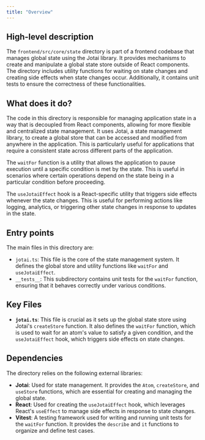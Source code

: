 ```yaml
---
title: "Overview"
---
```


## High-level description

The `frontend/src/core/state` directory is part of a frontend codebase that manages global state using the Jotai library. It provides mechanisms to create and manipulate a global state store outside of React components. The directory includes utility functions for waiting on state changes and creating side effects when state changes occur. Additionally, it contains unit tests to ensure the correctness of these functionalities.

## What does it do?

The code in this directory is responsible for managing application state in a way that is decoupled from React components, allowing for more flexible and centralized state management. It uses Jotai, a state management library, to create a global store that can be accessed and modified from anywhere in the application. This is particularly useful for applications that require a consistent state across different parts of the application.

The `waitFor` function is a utility that allows the application to pause execution until a specific condition is met by the state. This is useful in scenarios where certain operations depend on the state being in a particular condition before proceeding.

The `useJotaiEffect` hook is a React-specific utility that triggers side effects whenever the state changes. This is useful for performing actions like logging, analytics, or triggering other state changes in response to updates in the state.

## Entry points

The main files in this directory are:

- `jotai.ts`: This file is the core of the state management system. It defines the global store and utility functions like `waitFor` and `useJotaiEffect`.
- `__tests__`: This subdirectory contains unit tests for the `waitFor` function, ensuring that it behaves correctly under various conditions.

## Key Files

- **`jotai.ts`**: This file is crucial as it sets up the global state store using Jotai's `createStore` function. It also defines the `waitFor` function, which is used to wait for an atom's value to satisfy a given condition, and the `useJotaiEffect` hook, which triggers side effects on state changes.

## Dependencies

The directory relies on the following external libraries:

- **Jotai**: Used for state management. It provides the `Atom`, `createStore`, and `useStore` functions, which are essential for creating and managing the global state.
- **React**: Used for creating the `useJotaiEffect` hook, which leverages React's `useEffect` to manage side effects in response to state changes.
- **Vitest**: A testing framework used for writing and running unit tests for the `waitFor` function. It provides the `describe` and `it` functions to organize and define test cases.